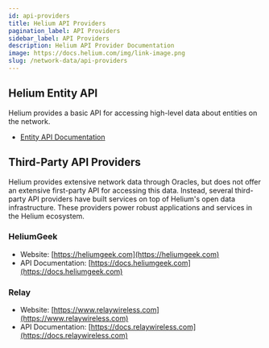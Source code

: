 ```yaml
---
id: api-providers
title: Helium API Providers
pagination_label: API Providers
sidebar_label: API Providers
description: Helium API Provider Documentation
image: https://docs.helium.com/img/link-image.png
slug: /network-data/api-providers
---
```


## Helium Entity API

Helium provides a basic API for accessing high-level data about entities on the network.

- [Entity API Documentation](network-data/hotspot-api)

## Third-Party API Providers

Helium provides extensive network data through Oracles, but does not offer an extensive first-party
API for accessing this data. Instead, several third-party API providers have built services on top
of Helium's open data infrastructure. These providers power robust applications and services in the
Helium ecosystem.

### HeliumGeek

- Website: [https://heliumgeek.com](https://heliumgeek.com)
- API Documentation: [https://docs.heliumgeek.com](https://docs.heliumgeek.com)

### Relay

- Website: [https://www.relaywireless.com](https://www.relaywireless.com)
- API Documentation: [https://docs.relaywireless.com](https://docs.relaywireless.com)

